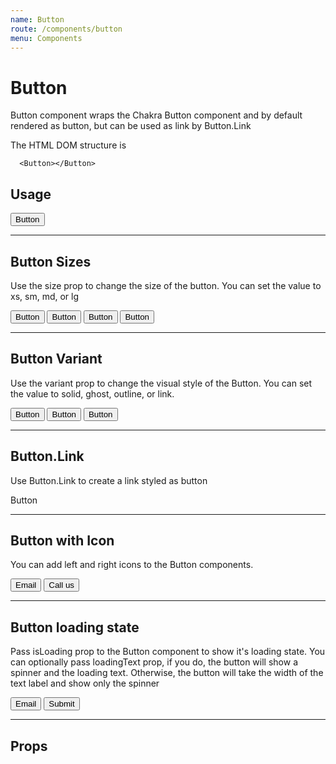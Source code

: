 ```yaml
---
name: Button
route: /components/button
menu: Components
---
```



# Button

Button component wraps the Chakra Button component and by default rendered as button, but can be used as link by Button.Link

The HTML DOM structure is

```
  <Button></Button> 
```

## Usage

<Playground>
  <Button variantColor="green">Button</Button>
</Playground>

___
## Button Sizes
Use the size prop to change the size of the button. You can set the value to xs, sm, md, or lg

<Playground>
  <Flex.Row alignItems='center' justifyContent='space-evenly'>
    <Button variantColor="teal" size="xs">
      Button
    </Button>
    <Button variantColor="teal" size="sm">
      Button
    </Button>
    <Button variantColor="teal" size="md">
      Button
    </Button>
    <Button variantColor="teal" size="lg">
      Button
    </Button>
  </Flex.Row>
</Playground>

___
## Button Variant
Use the variant prop to change the visual style of the Button. You can set the value to solid, ghost, outline, or link.

<Playground>
  <Flex.Row alignItems='center' justifyContent='space-evenly'>
    <Button variantColor="teal" variant="solid">
      Button
    </Button>
    <Button variantColor="teal" variant="outline">
      Button
    </Button>
    <Button variantColor="teal" variant="ghost">
      Button
    </Button>
  </Flex.Row>
</Playground>

___
## Button.Link
Use Button.Link to create a link styled as button

<Playground>
  <Button.Link variantColor="teal" variant="solid" href="https://chakra-ui.com/" target="_blank">
    Button
  </Button.Link>
</Playground>

___
## Button with Icon
You can add left and right icons to the Button components.

<Playground>
  <Flex.Row alignItems='center'>
    <Button leftIcon="email" variantColor="teal" variant="solid">
      Email
    </Button>
    <Button ml={2} rightIcon="arrow-forward" variantColor="teal" variant="outline">
      Call us
    </Button>
  </Flex.Row>
</Playground>

___
## Button loading state
Pass isLoading prop to the Button component to show it's loading state. You can optionally pass loadingText prop, if you do, the button will show a spinner and the loading text. Otherwise, the button will take the width of the text label and show only the spinner

<Playground>
  <Flex.Row alignItems='center'>
    <Button isLoading variantColor="teal" variant="solid">
      Email
    </Button>
    <Button
      ml={2}
      isLoading
      loadingText="Submitting"
      variantColor="teal"
      variant="outline"
    >
      Submit
    </Button>
  </Flex.Row>
</Playground>

___

## Props

<Props of={Button}/>